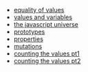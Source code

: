 - [equality of values](mdx/equality-of-values)
- [values and variables](mdx/values-and-variables)
- [the javascript universe](mdx/the-javascript-universe)
- [prototypes](mdx/prototypes)
- [properties](mdx/properties)
- [mutations](mdx/mutations)
- [counting the values pt1](mdx/counting-the-values-pt-1)
- [counting the values pt2](mdx/counting-the-values-pt-2)

